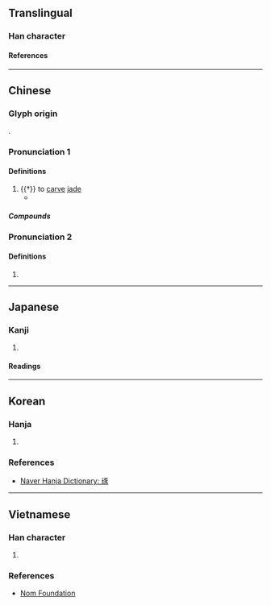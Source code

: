 {{character info}}
{{character info|0xfa4a}}

==Translingual==

===Han character===
{{Han char|rn=96|rad=玉|as=08|asj+=07|sn=12|snj+=11|four=11132|canj=MGMSO|ids=⿰𤣩豖,⿰𤣩豕}}

====References====
{{Han ref|kx=0734.190|dkj=21058|dj=1146.210|hdz=21120.120|uh=7422}}
{{Han ref|uh=FA4A}}

----

==Chinese==
{{zh-forms}}

===Glyph origin===
{{Han etym}}
{{Han compound|玉|豖|c1=s|c2=p|ls=psc|t1=jade|alt1=𤣩}}.

===Pronunciation 1===
{{zh-pron
|m=zhuó
|c=doek3
|h=pfs=
|md=dók
|mn=tok
|mn-t=doh4
|w=4tsoq
|mc=y
|oc=y
|cat=v
}}

====Definitions====
{{head|zh|Han character}}

# {{†}} to [[carve]] [[jade]]
#* {{zh-x|玉 不 琢，不 成 器。人 不 學，不 知 義。|If jade is not polished, it cannot become a thing of use. If a man does not learn, he cannot know his duty towards his neighbour.|ref=Sanzijing}}

=====Compounds=====
{{zh-der|切磋琢磨|琢句|琢玉成器|琢磨|粉妝玉琢|粉裝玉琢|精雕細琢|雕琢|雕肝琢腎|雕肝琢膂}}

===Pronunciation 2===
{{zh-pron
|m=zuó
|cat=v
}}

====Definitions====
{{head|zh|Han character}}

# {{zh-only used in|琢磨|tr=zuómo|to think over; to ponder}}

----

==Japanese==
{{ja-kanji forms|&#64074;|c=y}}

===Kanji===
{{ja-kanji|grade=|rs=玉07|kyu=&#64074;}}

# {{rfdef|ja|sort=玉07}}

====Readings====
{{ja-readings
|on=たく
|kun=あや,たか
}}

----

==Korean==

===Hanja===
{{ko-hanja|다듬다|다듬을|탁}}

# {{rfdef|ko|sort=玉08}}

===References===
* [https://hanja.dict.naver.com/#/entry/ccko/8b93e58c46684878918d2f56497e1522 Naver Hanja Dictionary: 琢]

----

==Vietnamese==

===Han character===
{{vi-readings|hanviet=chác,trác|nom=trác,trát|rs=玉08}}

# {{rfdef|vi|sort=玉08}}

===References===
* [http://nomfoundation.org/common/nom_details.php?codepoint=7422 Nom Foundation]